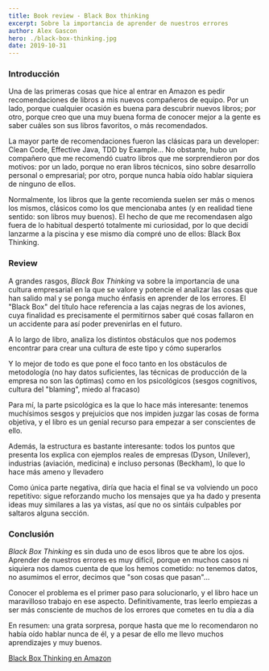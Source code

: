 ```yaml
---
title: Book review - Black Box thinking
excerpt: Sobre la importancia de aprender de nuestros errores
author: Alex Gascon
hero: ./black-box-thinking.jpg
date: 2019-10-31
---
```


### Introducción
Una de las primeras cosas que hice al entrar en Amazon es pedir recomendaciones de libros a mis nuevos compañeros de equipo. Por un lado, porque cualquier ocasión es buena para descubrir nuevos libros; por otro, porque creo que una muy buena forma de conocer mejor a la gente es saber cuáles son sus libros favoritos, o más recomendados.

La mayor parte de recomendaciones fueron las clásicas para un developer: Clean Code, Effective Java, TDD by Example... No obstante, hubo un compañero que me recomendó cuatro libros que me sorprendieron por dos motivos: por un lado, porque no eran libros técnicos, sino sobre desarrollo personal o empresarial; por otro, porque nunca había oído hablar siquiera de ninguno de ellos. 

Normalmente, los libros que la gente recomienda suelen ser más o menos los mismos, clásicos como los que mencionaba antes (y en realidad tiene sentido: son libros muy buenos). El hecho de que me recomendasen algo fuera de lo habitual despertó totalmente mi curiosidad, por lo que decidí lanzarme a la piscina y ese mismo día compré uno de ellos: Black Box Thinking.


### Review
A grandes rasgos, *Black Box Thinking* va sobre la importancia de una cultura empresarial en la que se valore y potencie el analizar las cosas que han salido mal y se ponga mucho énfasis en aprender de los errores. El "Black Box" del título hace referencia a las cajas negras de los aviones, cuya finalidad es precisamente el permitirnos saber qué cosas fallaron en un accidente para así poder prevenirlas en el futuro.

A lo largo de libro, analiza los distintos obstáculos que nos podemos encontrar para crear una cultura de este tipo y cómo superarlos

Y lo mejor de todo es que pone el foco tanto en los obstáculos de metodología (no hay datos suficientes, las técnicas de producción de la empresa no son las óptimas) como en los psicológicos (sesgos cognitivos, cultura del "blaming", miedo al fracaso)

Para mí, la parte psicológica es la que lo hace más interesante: tenemos muchísimos sesgos y prejuicios que nos impiden juzgar las cosas de forma objetiva, y el libro es un genial recurso para empezar a ser conscientes de ello.

Además, la estructura es bastante interesante: todos los puntos que presenta los explica con ejemplos reales de empresas (Dyson, Unilever), industrias (aviación, medicina) e incluso personas (Beckham), lo que lo hace más ameno y llevadero

Como única parte negativa, diría que hacia el final se va volviendo un poco repetitivo: sigue reforzando mucho los mensajes que ya ha dado y presenta ideas muy similares a las ya vistas, así que no os sintáis culpables por saltaros alguna sección.

### Conclusión
*Black Box Thinking* es sin duda uno de esos libros que te abre los ojos. Aprender de nuestros errores es muy difícil, porque en muchos casos ni siquiera nos damos cuenta de que los hemos cometido: no tenemos datos, no asumimos el error, decimos que "son cosas que pasan"...

Conocer el problema es el primer paso para solucionarlo, y el libro hace un maravilloso trabajo en ese aspecto. Definitivamente, tras leerlo empiezas a ser más consciente de muchos de los errores que cometes en tu día a día

En resumen: una grata sorpresa, porque hasta que me lo recomendaron no había oído hablar nunca de él, y a pesar de ello me llevo muchos aprendizajes y muy buenos.


[Black Box Thinking en Amazon](https://amzn.to/2N3vZPA)